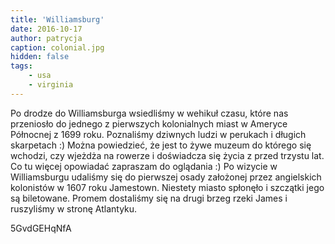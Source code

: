 ```yaml
---
title: 'Williamsburg'
date: 2016-10-17
author: patrycja
caption: colonial.jpg
hidden: false
tags: 
    - usa
    - virginia
---
```



Po drodze do Williamsburga wsiedliśmy w wehikuł czasu, które nas przeniosło do jednego z pierwszych kolonialnych miast w Ameryce Północnej z 1699 roku. Poznaliśmy dziwnych ludzi w perukach i długich skarpetach :) Można powiedzieć, że jest to żywe muzeum do którego się wchodzi, czy wjeżdża na rowerze i doświadcza się życia z przed trzystu lat. Co tu więcej opowiadać zapraszam do oglądania :) Po wizycie w Williamsburgu udaliśmy się do pierwszej osady założonej przez angielskich kolonistów w 1607 roku Jamestown. Niestety miasto spłonęło i szczątki jego są biletowane. 
Promem dostaliśmy się na drugi brzeg rzeki James i ruszyliśmy w stronę Atlantyku. 
 
 <youtube>5GvdGEHqNfA</youtube>